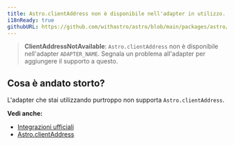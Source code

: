 ```yaml
---
title: Astro.clientAddress non è disponibile nell'adapter in utilizzo.
i18nReady: true
githubURL: https://github.com/withastro/astro/blob/main/packages/astro/src/core/errors/errors-data.ts
---
```


> **ClientAddressNotAvailable**: `Astro.clientAddress` non è disponibile nell'adapter `ADAPTER_NAME`. Segnala un problema all'adapter per aggiungere il supporto a questo.

## Cosa è andato storto?
L'adapter che stai utilizzando purtroppo non supporta `Astro.clientAddress`.

**Vedi anche:**
-  [Integrazioni ufficiali](/it/guides/integrations-guide/#integrazioni-ufficiali)
-  [Astro.clientAddress](/it/reference/api-reference/#astroclientaddress)
